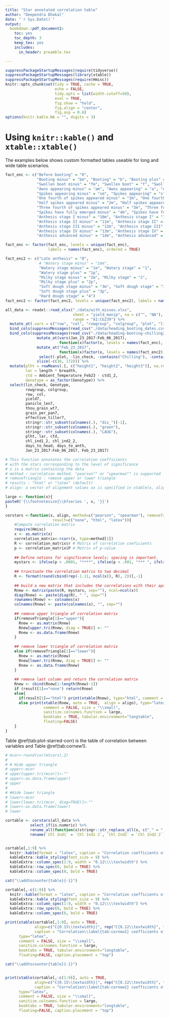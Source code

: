```yaml
---
title: "Star annotated correlation table"
author: "Deependra Dhakal"
date: "`r Sys.Date()`"
output: 
  bookdown::pdf_document2:
    toc: yes
    toc_depth: 3
    keep_tex: yes
    includes:
      in_header: preamble.tex

---
```


```r
suppressPackageStartupMessages(require(tidyverse))
suppressPackageStartupMessages(library(xtable))
suppressPackageStartupMessages(require(Hmisc))
knitr::opts_chunk$set(tidy = TRUE, cache = TRUE, 
                      echo = FALSE, 
                      tidy.opts = list(width.cutoff=50), 
                      eval = TRUE, 
                      fig.show = "hold", 
                      fig.align = "center", 
                      fig.asp = 0.6)
options(knitr.kable.NA = "", digits = 3)
```

# Using `knitr::kable()` and `xtable::xtable()`

The examples below shows custom formatted tables useable for long and wide table scenarios.

```r

fact_enc <- c("Before booting" = "0", 
              "Booting minus" = "bm", "Booting" = "b", "Booting plus" = "bp", 
              "Swollen boot minus" = "fm", "Swollen boot" = "f", "Swollen boot plus" = "fp", 
              "Awns appearing minus" = "am", "Awns appearing" = "a", "Awns appearing plus" = "ap", 
              "Spikes appearing minus" = "sm", "Spikes appearing" = "s", "Spikes appearing plus" = "sp", 
              "One fourth of spikes appeared minus" = "1m", "One fourth of spikes appeared" = "1", "One fourth of spikes appeared plus" = "1p", 
              "Half spikes appeared minus" = "2m", "Half spikes appeared" = "2", "Half spikes appeared plus" = "2p", 
              "Three fourth of spikes appeared minus" = "3m", "Three fourth of spikes appeared" = "3", "Three fourth of spikes appeared plus" = "3p", 
              "Spikes have fully emerged minus" = "4m", "Spikes have fully emerged" = "4", "Spikes have fully emerged plus" = "4p", 
              "Anthesis stage I minus" = "10m", "Anthesis stage I" = "10", "Anthesis stage I plus" = "10p", 
              "Anthesis stage II minus" = "11m", "Anthesis stage II" = "11", "Anthesis stage II plus" = "11p",  
              "Anthesis stage III minus" = "12m", "Anthesis stage III" = "12", "Anthesis stage III plus" = "12p", 
              "Anthesis stage IV minus" = "13m", "Anthesis stage IV" = "13", "Anthesis stage IV plus" = "13p", 
              "Anthesis advanced minus" = "14m", "Anthesis advanced" = "14", "Anthesis advanced plus" = "14p")

fact_enc <- factor(fact_enc, levels = unique(fact_enc), 
                   labels = names(fact_enc), ordered = TRUE)

fact_enc2 <- c("Late anthesis" = "0", 
               # "Watery stage minus" = "1mm", 
               "Watery stage minus" = "1m", "Watery stage" = "1", 
               "Watery stage plus" = "1p", 
               "Milky stage minus" = "2m", "Milky stage" = "2", 
               "Milky stage plus" = "2p",
               "Soft dough stage minus" = "3m", "Soft dough stage" = "3", 
               "Soft dough stage plus" = "3p",
               "Hard dough stage" = "4")
fact_enc2 <- factor(fact_enc2, levels = unique(fact_enc2), labels = names(fact_enc2), ordered = TRUE)

all_data <- readxl::read_xlsx("./data/with_misses.xlsx", 
                              sheet = "yield_manip", na = c("", "NA"), 
                              range = "A1:CG239") %>% 
  mutate_at(.vars = c("row", "col", "rowgroup", "colgroup", "plot", "lin_check", "plant_pop"), factor) %>% 
  bind_cols(suppressMessages(read_csv("./data/heading_booting_dates.csv"))) %>% 
  bind_cols(suppressMessages(read_csv("./data/heading-booting-chilling2.csv", col_names = T)) %>%
              mutate_at(vars(Jan_23_2017:Feb_06_2017),
                        function(x)factor(x, levels = names(fact_enc), ordered = TRUE)) %>%
              mutate_at("Feb_23_2017",
                        function(x)factor(x, levels = names(fact_enc2), ordered = TRUE)) %>% 
               select(-plot, -lin_check, -contains("Chilling"), -contains("disease_over")) %>% 
              slice(-c(36, 172))) %>% 
  mutate(plht = rowMeans(.[, c("height1", "height2", "height3")], na.rm = TRUE),
         lar = length * breadth,
         ctd = Ambient_Temperature_Feb23 - ctd1_2, 
         Genotype = as_factor(Genotype)) %>% 
  select(lin_check, Genotype,
         rowgroup, colgroup,
         row, col,
         yield7,
         panicle_len7,
         thou_grain_wt7,
         grain_per_pan7,
         effective_tiller7, 
         stringr::str_subset(colnames(.), "dis_")[-1],
         stringr::str_subset(colnames(.), "green"),
         stringr::str_subset(colnames(.), "LAUG"), 
         plht, lar, ctd,
         chl_ind1_2, chl_ind2_2,
         days_to_head, days_to_anth, 
         Jan_23_2017:Feb_06_2017, Feb_23_2017)
```


```r

# This function annotates the correlation coefficients 
# with the stars corresponding to the level of significance
# x is a matrix containing the data
# method : correlation method. "pearson"" or "spearman"" is supported
# removeTriangle : remove upper or lower triangle
# results : "html" or "latex" (default)
# align: a vector of alignment values as is specified in xtable(x, align)

large <- function(x){
paste0('{\\footnotesize{\\bfseries ', x, '}}')
}

corstars <-function(x, align, method=c("pearson", "spearman"), removeTriangle=c("upper", "lower"),
                     result=c("none", "html", "latex")){
    #Compute correlation matrix
    require(Hmisc)
    x <- as.matrix(x)
    correlation_matrix<-rcorr(x, type=method[1])
    R <- correlation_matrix$r # Matrix of correlation coeficients
    p <- correlation_matrix$P # Matrix of p-value 
    
    ## Define notions for significance levels; spacing is important.
    mystars <- ifelse(p < .0001, "****", ifelse(p < .001, "*** ", ifelse(p < .01, "**  ", ifelse(p < .05, "*   ", "    "))))
    
    ## trunctuate the correlation matrix to two decimal
    R <- format(round(cbind(rep(-1.11, ncol(x)), R), 2))[,-1]
    
    ## build a new matrix that includes the correlations with their apropriate stars
    Rnew <- matrix(paste(R, mystars, sep=""), ncol=ncol(x))
    diag(Rnew) <- paste(diag(R), " ", sep="")
    rownames(Rnew) <- colnames(x)
    colnames(Rnew) <- paste(colnames(x), "", sep="")
    
    ## remove upper triangle of correlation matrix
    if(removeTriangle[1]=="upper"){
      Rnew <- as.matrix(Rnew)
      Rnew[upper.tri(Rnew, diag = TRUE)] <- ""
      Rnew <- as.data.frame(Rnew)
    }
    
    ## remove lower triangle of correlation matrix
    else if(removeTriangle[1]=="lower"){
      Rnew <- as.matrix(Rnew)
      Rnew[lower.tri(Rnew, diag = TRUE)] <- ""
      Rnew <- as.data.frame(Rnew)
    }
    
    ## remove last column and return the correlation matrix
    Rnew <- cbind(Rnew[1:length(Rnew)-1])
    if (result[1]=="none") return(Rnew)
    else{
      if(result[1]=="html") print(xtable(Rnew), type="html", comment = FALSE)
      else print(xtable(Rnew, auto = TRUE,  align = align), type="latex", 
                 comment = FALSE, size = "\\small", 
                 sanitize.colnames.function = large, 
                 booktabs = TRUE, tabular.environment="longtable", 
                 floating=FALSE)
    }
} 
```


Table \@ref(tab:plot-starred-corr) is the table of correlation between variables and Table \@ref(tab:cornew1).

\blandscape

```r
# mcor<-round(cor(mtcars),2)
# 
# # Hide upper triangle
# upper<-mcor
# upper[upper.tri(mcor)]<-""
# upper<-as.data.frame(upper)
# upper
# 
# #Hide lower triangle
# lower<-mcor
# lower[lower.tri(mcor, diag=TRUE)]<-""
# lower<-as.data.frame(lower)
# lower

cortable <- corstars(all_data %>% 
           select_if(is.numeric) %>% 
           rename_all(function(x)stringr::str_replace_all(x, c("_" = " ", "7(?!\\d)" = "")) %>% str_to_title()) %>% 
           rename(`Chl Ind1` = `Chl Ind1 2`, `Chl Ind2` = `Chl Ind2 2`), result="none") 


cortable[,1:9] %>% 
  knitr::kable(format = "latex", caption = "Correlation coefficients of numeric response variables observed in study", booktabs = TRUE, longtable = TRUE) %>% 
  kableExtra::kable_styling(font_size = 9) %>% 
  kableExtra::column_spec(1:9, width = "0.12\\\\textwidth") %>% 
  kableExtra::row_spec(0, bold = TRUE) %>% 
  kableExtra::column_spec(0, bold = TRUE)

cat("\\addtocounter{table}{-1}")

cortable[,-c(1:9)] %>% 
  knitr::kable(format = "latex", caption = "Correlation coefficients of numeric response variables observed in study (...continued)", booktabs = TRUE, longtable = TRUE) %>% 
  kableExtra::kable_styling(font_size = 9) %>% 
  kableExtra::column_spec(1:9, width = "0.12\\\\textwidth") %>% 
  kableExtra::row_spec(0, bold = TRUE) %>% 
  kableExtra::column_spec(0, bold = TRUE)

print(xtable(cortable[,1:9], auto = TRUE,
             align=c("C{0.15\\textwidth}|", rep("C{0.12\\textwidth}", times = 9)),
             caption = "Correlation\\label{tab:cornew1} coefficients of numeric response variables observed in study"),
      type="latex",
      comment = FALSE, size = "\\small",
      sanitize.colnames.function = large,
      booktabs = TRUE, tabular.environment="longtable",
      floating=FALSE, caption.placement = "top")

cat("\\addtocounter{table}{-1}")


print(xtable(cortable[,-c(1:9)], auto = TRUE,
             align=c("C{0.15\\textwidth}|", rep("C{0.12\\textwidth}", times = 8)),
             caption = "Correlation\\label{tab:cornew1} coefficients of numeric response variables observed in study (...continued)"),
      type="latex",
      comment = FALSE, size = "\\small",
      sanitize.colnames.function = large,
      booktabs = TRUE, tabular.environment="longtable",
      floating=FALSE, caption.placement = "top")

```

\elandscape

<!-- \begin{table} -->
<!-- \caption[Short caption]{The main caption of the table.} -->
<!-- \label{tab:mtcars} -->
<!-- \centering -->

<!-- ```{r} -->
<!-- stargazer::stargazer(mtcars[1:5, 1:3], summary = FALSE,float=F) -->
<!-- ``` -->


<!-- \end{table} -->
